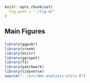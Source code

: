 ```r
knitr::opts_chunk$set(
  fig.path = "./fig-4/"
)
```

## Main Figures

### 

```r
library(ggpubr)
library(vroom)
library(knitr)
library(ggrepel)
library(fs)
library(patchwork)
library(tidyverse)
source("../src/dms-analysis-utils.R")

```

